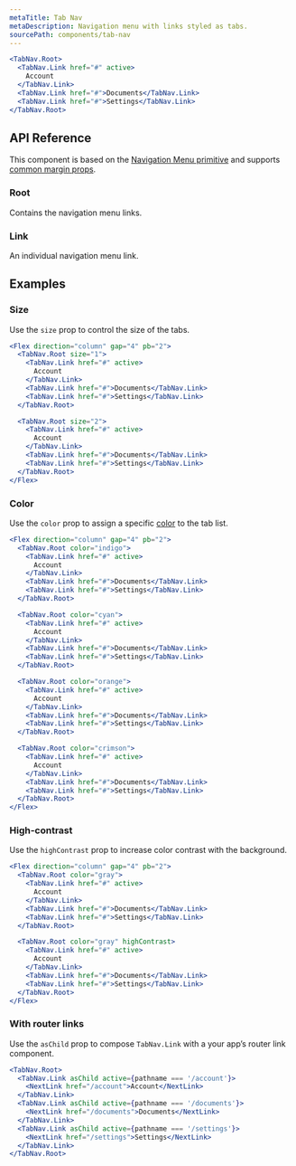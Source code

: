 ```yaml
---
metaTitle: Tab Nav
metaDescription: Navigation menu with links styled as tabs.
sourcePath: components/tab-nav
---
```


```jsx live=true
<TabNav.Root>
  <TabNav.Link href="#" active>
    Account
  </TabNav.Link>
  <TabNav.Link href="#">Documents</TabNav.Link>
  <TabNav.Link href="#">Settings</TabNav.Link>
</TabNav.Root>
```

## API Reference

This component is based on the [Navigation Menu primitive](/primitives/docs/components/navigation-menu) and supports [common margin props](/themes/docs/overview/layout#margin-props).

### Root

Contains the navigation menu links.

<ThemesPropsTable defs="tabNavRootPropDefs" />

### Link

An individual navigation menu link.

<ThemesPropsTable defs="tabNavLinkPropDefs" />

## Examples

### Size

Use the `size` prop to control the size of the tabs.

```jsx live=true line="2,10"
<Flex direction="column" gap="4" pb="2">
  <TabNav.Root size="1">
    <TabNav.Link href="#" active>
      Account
    </TabNav.Link>
    <TabNav.Link href="#">Documents</TabNav.Link>
    <TabNav.Link href="#">Settings</TabNav.Link>
  </TabNav.Root>

  <TabNav.Root size="2">
    <TabNav.Link href="#" active>
      Account
    </TabNav.Link>
    <TabNav.Link href="#">Documents</TabNav.Link>
    <TabNav.Link href="#">Settings</TabNav.Link>
  </TabNav.Root>
</Flex>
```

### Color

Use the `color` prop to assign a specific [color](/themes/docs/theme/color) to the tab list.

```jsx live=true line="2,10,18,26"
<Flex direction="column" gap="4" pb="2">
  <TabNav.Root color="indigo">
    <TabNav.Link href="#" active>
      Account
    </TabNav.Link>
    <TabNav.Link href="#">Documents</TabNav.Link>
    <TabNav.Link href="#">Settings</TabNav.Link>
  </TabNav.Root>

  <TabNav.Root color="cyan">
    <TabNav.Link href="#" active>
      Account
    </TabNav.Link>
    <TabNav.Link href="#">Documents</TabNav.Link>
    <TabNav.Link href="#">Settings</TabNav.Link>
  </TabNav.Root>

  <TabNav.Root color="orange">
    <TabNav.Link href="#" active>
      Account
    </TabNav.Link>
    <TabNav.Link href="#">Documents</TabNav.Link>
    <TabNav.Link href="#">Settings</TabNav.Link>
  </TabNav.Root>

  <TabNav.Root color="crimson">
    <TabNav.Link href="#" active>
      Account
    </TabNav.Link>
    <TabNav.Link href="#">Documents</TabNav.Link>
    <TabNav.Link href="#">Settings</TabNav.Link>
  </TabNav.Root>
</Flex>
```

### High-contrast

Use the `highContrast` prop to increase color contrast with the background.

```jsx live=true line="10"
<Flex direction="column" gap="4" pb="2">
  <TabNav.Root color="gray">
    <TabNav.Link href="#" active>
      Account
    </TabNav.Link>
    <TabNav.Link href="#">Documents</TabNav.Link>
    <TabNav.Link href="#">Settings</TabNav.Link>
  </TabNav.Root>

  <TabNav.Root color="gray" highContrast>
    <TabNav.Link href="#" active>
      Account
    </TabNav.Link>
    <TabNav.Link href="#">Documents</TabNav.Link>
    <TabNav.Link href="#">Settings</TabNav.Link>
  </TabNav.Root>
</Flex>
```

### With router links

Use the `asChild` prop to compose `TabNav.Link` with a your app’s router link component.

```jsx
<TabNav.Root>
  <TabNav.Link asChild active={pathname === '/account'}>
    <NextLink href="/account">Account</NextLink>
  </TabNav.Link>
  <TabNav.Link asChild active={pathname === '/documents'}>
    <NextLink href="/documents">Documents</NextLink>
  </TabNav.Link>
  <TabNav.Link asChild active={pathname === '/settings'}>
    <NextLink href="/settings">Settings</NextLink>
  </TabNav.Link>
</TabNav.Root>
```
